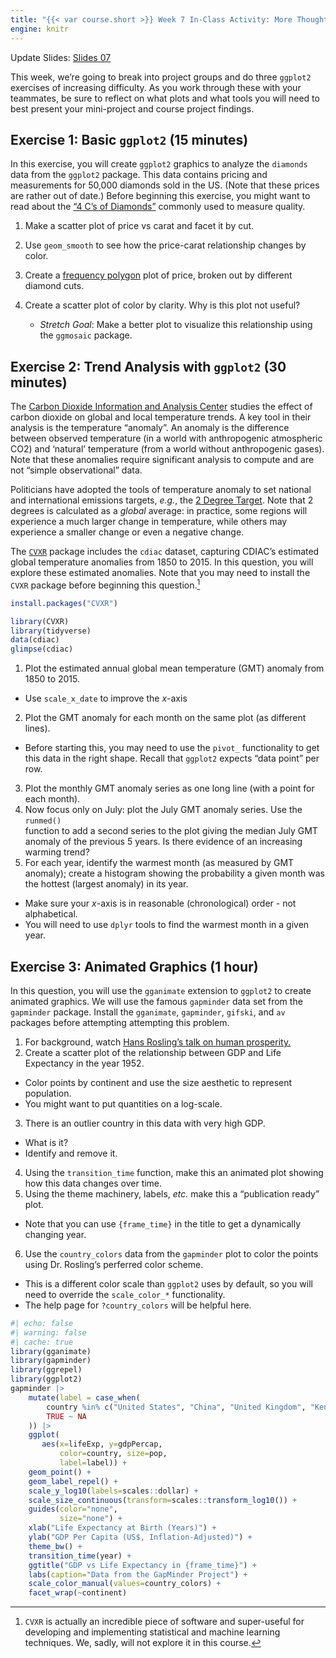 ```yaml
---
title: "{{< var course.short >}} Week 7 In-Class Activity: More Thoughts on Plots"
engine: knitr
---
```


Update Slides: [Slides 07](./slides/slides07.html)

This week, we're going to break into project groups and do three 
`ggplot2` exercises of increasing difficulty. As you work through these with your
teammates, be sure to reflect on what plots and what tools you will need to best
present your mini-project and course project findings. 

## Exercise 1: Basic `ggplot2` (15 minutes)

In this exercise, you will create `ggplot2` graphics to analyze the `diamonds`
data from the `ggplot2` package. This data contains pricing and measurements
for 50,000 diamonds sold in the US. (Note that these prices are rather out of date.) Before beginning this exercise, you might want to read about the 
["4 C's of Diamonds"](https://www.tiffany.com/engagement/the-tiffany-guide-to-diamonds/) 
commonly used to measure quality.

1. Make a scatter plot of price vs carat and facet it by cut. 
2. Use `geom_smooth` to see how the price-carat relationship changes by color. 
3. Create a [frequency polygon](https://ggplot2.tidyverse.org/reference/geom_histogram.html) plot of price, broken out by different diamond cuts.
4. Create a scatter plot of color by clarity. Why is this plot not useful? 

   - *Stretch Goal*: Make a better plot to visualize this relationship using the `ggmosaic` package.
   
## Exercise 2: Trend Analysis with `ggplot2` (30 minutes)

The [Carbon Dioxide Information and Analysis Center](https://www.esd.ornl.gov/iab/iab2-15.htm) studies the effect of carbon
dioxide on global and local temperature trends. A key tool in their analysis is
the temperature "anomaly". An anomaly is the difference between observed
temperature (in a world with anthropogenic atmospheric CO2) and 'natural'
temperature (from a world without anthropogenic gases). Note that these anomalies
require significant analysis to compute and are not "simple observational" data.

Politicians have adopted the tools of temperature anomaly to set national and international emissions targets, *e.g.*, the [2 Degree
Target](https://en.wikipedia.org/wiki/2_degree_climate_target). 
Note that 2 degrees is calculated as a _global_ average: in practice, some regions
will experience a much larger change in temperature, while others may experience
a smaller change or even a negative change. 

The [`CVXR`](https://www.cvxgrp.org/CVXR/) package includes the `cdiac` dataset, 
capturing CDIAC's estimated global temperature anomalies from 1850 to 2015. In 
this question, you will explore these estimated anomalies. Note that you may
need to install the `CVXR` package before beginning this question.[^1]

```r
install.packages("CVXR")
```

```r
library(CVXR)
library(tidyverse)
data(cdiac)
glimpse(cdiac)
```
1. Plot the estimated annual global mean temperature (GMT) anomaly from 1850 to 2015. 
  - Use `scale_x_date` to improve the $x$-axis
2. Plot the GMT anomaly for each month on the same plot (as different lines). 
  - Before starting this, you may need to use the `pivot_` functionality
      to get this data in the right shape. Recall that `ggplot2` expects
      "data point" per row.
3. Plot the monthly GMT anomaly series as one long line (with a point for each month).
4. Now focus only on July: plot the July GMT anomaly series. Use the `runmed()`   
   function to add a second series to the plot giving the median July GMT anomaly
   of the previous 5 years. Is there evidence of an increasing warming trend? 
5. For each year, identify the warmest month (as measured by GMT anomaly); create a    histogram showing the probability a given month was the hottest (largest
   anomaly) in its year.   
  - Make sure your $x$-axis is in reasonable (chronological) order - not alphabetical.
  - You will need to use `dplyr` tools to find the warmest month in a given year.

[^1]: `CVXR` is actually an incredible piece of software and super-useful for
developing and implementing statistical and machine learning techniques. We, sadly,
will not explore it in this course. 

## Exercise 3: Animated Graphics (1 hour)

In this question, you will use the `gganimate` extension to `ggplot2` to create animated graphics. We will use the famous `gapminder` data set from the `gapminder` package. Install the `gganimate`, `gapminder`, `gifski`, and `av` packages before attempting attempting this problem.

1. For background, watch [Hans Rosling's talk on human prosperity.](https://www.youtube.com/watch?v=jbkSRLYSojo)
2. Create a scatter plot of the relationship between GDP and Life Expectancy in the year 1952. 
  - Color points by continent and use the size aesthetic to represent population.
  - You might want to put quantities on a log-scale. 
3. There is an outlier country in this data with very high GDP. 
  - What is it? 
  - Identify and remove it.
4. Using the `transition_time` function, make this an animated plot showing how this data changes over time.
5. Using the theme machinery, labels, *etc.* make this a "publication ready" plot.
  - Note that you can use `{frame_time}` in the title to get a dynamically changing year. 
6. Use the `country_colors` data from the `gapminder` plot to color the points using Dr. Rosling's perferred color scheme. 
  - This is a different color scale than `ggplot2` uses by default, so you will need to override the `scale_color_*` functionality. 
  - The help page for `?country_colors` will be helpful here. 
  
```r
#| echo: false
#| warning: false
#| cache: true
library(gganimate)
library(gapminder)
library(ggrepel)
library(ggplot2)
gapminder |>
    mutate(label = case_when(
        country %in% c("United States", "China", "United Kingdom", "Kenya") ~ country, 
        TRUE ~ NA
    )) |>
    ggplot(
       aes(x=lifeExp, y=gdpPercap, 
           color=country, size=pop, 
           label=label)) + 
    geom_point() +
    geom_label_repel() + 
    scale_y_log10(labels=scales::dollar) + 
    scale_size_continuous(transform=scales::transform_log10()) + 
    guides(color="none", 
           size="none") + 
    xlab("Life Expectancy at Birth (Years)") + 
    ylab("GDP Per Capita (US$, Inflation-Adjusted)") + 
    theme_bw() + 
    transition_time(year) + 
    ggtitle("GDP vs Life Expectancy in {frame_time}") +
    labs(caption="Data from the GapMinder Project") +
    scale_color_manual(values=country_colors) + 
    facet_wrap(~continent)
```
